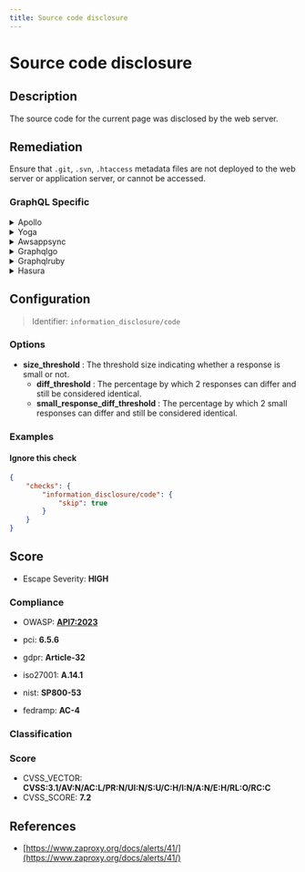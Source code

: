 ```yaml
---
title: Source code disclosure
---
```


# Source code disclosure

## Description

The source code for the current page was disclosed by the web server.


## Remediation

Ensure that `.git`, `.svn`, `.htaccess` metadata files are not deployed to the web server or application server, or cannot be accessed.



### GraphQL Specific

<details>
    <summary>Apollo</summary>

Ensure that the Apollo Server is configured to not expose sensitive files. Use the 'playground' option only in development environments and disable introspection and the GraphQL Playground in production.

</details>

<details>
    <summary>Yoga</summary>

Configure GraphQL Yoga to disable the playground in production environments and restrict access to the schema by disabling introspection.

</details>

<details>
    <summary>Awsappsync</summary>

For AWS AppSync, restrict the API access using AWS IAM roles or API keys, and ensure that the schema is not publicly accessible without proper authentication.

</details>

<details>
    <summary>Graphqlgo</summary>

In the GraphQL Go implementation, disable introspection queries and the interactive editor in production by setting appropriate configuration flags.

</details>

<details>
    <summary>Graphqlruby</summary>

For GraphQL-Ruby, remove the GraphiQL IDE from production and ensure that introspection is disabled to prevent source code disclosure.

</details>

<details>
    <summary>Hasura</summary>

Secure Hasura GraphQL endpoints by using environment variables to disable the console and introspection features in production.

</details>

## Configuration

> Identifier: `information_disclosure/code`

### Options

- **size_threshold** : The threshold size indicating whether a response is small or not.
  - **diff_threshold** : The percentage by which 2 responses can differ and still be considered identical.
  - **small_response_diff_threshold** : The percentage by which 2 small responses can differ and still be considered identical.
  



### Examples



#### Ignore this check

```json
{
    "checks": {
        "information_disclosure/code": {
            "skip": true
        }
    }
}
```




## Score

- Escape Severity: **<span className="high-severity">HIGH</span>**

### Compliance

- OWASP: **[API7:2023](https://github.com/OWASP/API-Security/blob/master/editions/2023/en/0xa7-server-side-request-forgery.md)**
- pci: **6.5.6**
- gdpr: **Article-32**


- iso27001: **A.14.1**
- nist: **SP800-53**
- fedramp: **AC-4**

### Classification






### Score

- CVSS_VECTOR: **CVSS:3.1/AV:N/AC:L/PR:N/UI:N/S:U/C:H/I:N/A:N/E:H/RL:O/RC:C**
- CVSS_SCORE: **7.2**

## References

- [https://www.zaproxy.org/docs/alerts/41/](https://www.zaproxy.org/docs/alerts/41/)
  